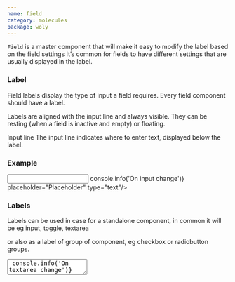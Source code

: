 ```yaml
---
name: field
category: molecules
package: woly
---
```



`Field` is a master component that will make it easy to modify the label based on the field settings 
It’s common for fields to have different settings that are usually displayed in the label.

### Label

Field labels display the type of input a field requires. 
Every field component should have a label.

Labels are aligned with the input line and always visible. 
They can be resting (when a field is inactive and empty) or floating.

Input line
The input line indicates where to enter text, displayed below the label.

### Example

<Playground>
  <Field label="Label">
    <Input
      variant="default"
      name="name"
      onChange={(event) => console.info('On input change')}
      placeholder="Placeholder"
      type="text"/>
  </Field>
</Playground>

### Labels

Labels can be used in case for a standalone component, in common it will be eg input, toggle, textarea 

or also as a label of group of component, eg checkbox or radiobutton groups.

<Playground size="S">
  <Field label="Label of group">
    <Checkbox text="Item text" variant="default" />
    <Checkbox text="Item text" variant="default" />
    <Checkbox text="Item text" variant="default" />
  </Field>
</Playground> 
<Playground size="S">
  <Field label="Label for a standalone component" variant="default">
    <TextArea
      name="name"
      placeholder="TextArea"
      onChange={() => console.info('On textarea change')}
      variant="default"
      overflow="hidden"
      isDisabled
    />
  </Field>
  <Field label="Label for input">
    <InputPassword
      iconHidden={<ClosedEyeIcon />}
      iconOpen={<OpenedEyeIcon />}
      name="input"
      onChange={() => console.info('change')}
      placeholder="Enter password"
      variant="default"    
    />
  </Field>
</Playground> 

Labels and children component can be replaced in row
<Playground size="S">
  <Field label="Label of set" row>
    <Checkbox text="Item text" variant="default" />
    <Checkbox text="Item text" variant="default" />
    <Checkbox text="Item text" variant="default" />
  </Field>
  <State initial={false} change={(i) => !i}>
    {(value, change) => (
      <Field label="Label of item" row>
        <Toggle
          isChecked={value}
          onChange={change}
          id="roundTwo"
          variant="round"/>
      </Field>
    )}
  </State>
</Playground>

 or in column variants

<Playground size="S">
  <Field label="Label of set">
      <Checkbox text="Item text" variant="default" />
      <Checkbox text="Item text" variant="default" />
      <Checkbox text="Item text" variant="default" />
    </Field>
  <State initial={false} change={(i) => !i}>
    {(value, change) => (
      <Field label="Label of item">
        <Toggle
          isChecked={value}
          onChange={change}
          id="roundOne"
          variant="round"/>
      </Field>
    )}
  </State>
</Playground>

### Kinds 

| Name       | Description                                                 |
| ---------- | ----------------------------------------------------------- |
| `Field `   | Base Field. Useful for creating a new kind of Field         |

### Props

| Name          | Type                  | Default     | Description                                                      |
| ------------- | --------------------- | ----------- | ---------------------------------------------------------------- |
| `children`    | `React.ReactNode`     |             | Trigger element of Popover                                       |
| `label`       | `React.ReactNode`     |             | Text appeared on the button                                      |
| `row`         | `boolean`             |             | The row attribute specifies direction of label and component     |
| `variant`     | `string`              | `'default'` | Variant prop to style component                                  |
